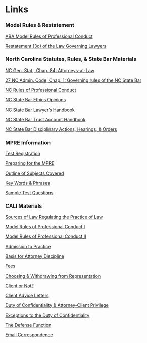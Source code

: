 # Links {.unnumbered}

### Model Rules & Restatement {.unnumbered}

[ABA Model Rules of Professional Conduct](http://www.americanbar.org/groups/professional_responsibility/publications/model_rules_of_professional_conduct/model_rules_of_professional_conduct_table_of_contents.html)

[Restatement (3d) of the Law Governing Lawyers](https://home.heinonline.org/titles/American-Law-Institute-Library/Restatement-Third-The-Law-Governing-Lawyers)

### North Carolina Statutes, Rules, & State Bar Materials {.unnumbered}

[NC Gen. Stat., Chap. 84: Attorneys-at-Law](https://www.ncleg.gov/Laws/GeneralStatuteSections/Chapter84)

[27 NC Admin. Code, Chap. 1: Governing rules of the NC State Bar](https://www.ncbar.gov/for-lawyers/governing-rules-of-the-state-bar/)

[NC Rules of Professional Conduct](https://www.ncbar.gov/for-lawyers/ethics/rules-of-professional-conduct/)

[NC State Bar Ethics Opinions](https://www.ncbar.gov/for-lawyers/ethics/adopted-opinions/)

[NC State Bar Lawyer's Handbook](https://www.ncbar.gov/news-publications/lawyers-handbook/)

[NC State Bar Trust Account Handbook](https://www.ncbar.gov/for-lawyers/trust-accounting/)

[NC State Bar Disciplinary Actions, Hearings, & Orders](https://www.ncbar.gov/lawyer-discipline/)

### MPRE Information {.unnumbered}

[Test Registration](https://www.ncbex.org/exams/mpre/registration/)

[Preparing for the MPRE](https://www.ncbex.org/exams/mpre/preparing/)

[Outline of Subjects Covered](https://www.ncbex.org/pdfviewer/?file=%2Fdmsdocument%2F2)

[Key Words & Phrases](https://www.ncbex.org/pdfviewer/?file=%2Fdmsdocument%2F1)

[Sample Test Questions](https://www.ncbex.org/pdfviewer/?file=%2Fdmsdocument%2F3)

### CALI Materials {.unnumbered}

[Sources of Law Regulating the Practice of Law](https://www.cali.org/lesson/655)

[Model Rules of Professional Conduct I](https://www.cali.org/lesson/648)

[Model Rules of Professional Conduct II](https://www.cali.org/lesson/652)

[Admission to Practice](https://www.cali.org/lesson/656)

[Basis for Attorney Discipline](https://www.cali.org/lesson/657)

[Fees](https://www.cali.org/lesson/659)

[Choosing & Withdrawing from Representation](https://www.cali.org/lesson/658)

[Client or Not?](https://www.cali.org/lesson/660)

[Client Advice Letters](https://www.cali.org/lesson/10213)

[Duty of Confidentiality & Attorney-Client Privilege](https://www.cali.org/lesson/1202)

[Exceptions to the Duty of Confidentiality](https://www.cali.org/lesson/1280)

[The Defense Function](https://www.cali.org/lesson/653)

[Email Correspondence](https://www.cali.org/lesson/9658)


